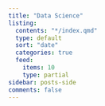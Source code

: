```yaml
---
title: "Data Science"
listing:
  contents: "*/index.qmd"
  type: default
  sort: "date"
  categories: true
  feed:
    items: 10
    type: partial
sidebar: posts-side
comments: false
---
```


